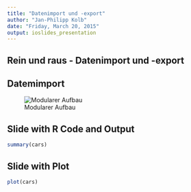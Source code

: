 ```yaml
---
title: "Datenimport und -export"
author: "Jan-Philipp Kolb"
date: "Friday, March 20, 2015"
output: ioslides_presentation
---
```


## Rein und raus - Datenimport und -export


## Datemimport

![Modularer Aufbau](figure/Datenimport.PNG)


## Slide with R Code and Output

```r
summary(cars)
```

## Slide with Plot

```r
plot(cars)
```

